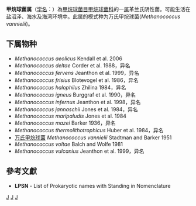 {{Automatic taxobox
| taxon = Methanococcus
| authority = Kluyer and van Niel, 1936
| type species = 万氏甲烷球菌<br>''Methanococcus vannielii''
| type species authority = Stadtman and Barker, 1951
}}
'''甲烷球菌属'''（[[学名|学名]]：{{lang|la|''Methanococcus''}}）為[[甲烷球菌目|甲烷球菌目]][[甲烷球菌科|甲烷球菌科]]的一[[属|属]]革兰氏阴性菌。可能生活在盐沼泽、海水及海湾环境中。此属的模式种为万氏甲烷球菌(''Methanococcus vannielii'')。

==下属物种==
* ''Methanococcus aeolicus'' Kendall et al. 2006
* ''Methanococcus deltae'' Corder et al. 1988，异名
* ''Methanococcus fervens'' Jeanthon et al. 1999，异名
* ''Methanococcus frisius'' Blotevogel et al. 1986，异名
* ''Methanococcus halophilus'' Zhilina 1984，异名
* ''Methanococcus igneus'' Burggraf et al. 1990，异名
* ''Methanococcus infernus'' Jeanthon et al. 1998，异名
* ''Methanococcus jannaschii'' Jones et al. 1984，异名
* ''Methanococcus maripaludis'' Jones et al. 1984
* ''Methanococcus mazei'' Barker 1936，异名
* ''Methanococcus thermolithotrophicus'' Huber et al. 1984，异名
* [[万氏甲烷球菌|万氏甲烷球菌]] ''Methanococcus vannielii'' Stadtman and Barker 1951
* ''Methanococcus voltae'' Balch and Wolfe 1981
* ''Methanococcus vulcanius'' Jeanthon et al. 1999，异名

==參考文獻==
{{reflist}}
* '''LPSN''' - List of Prokaryotic names with Standing in Nomenclature

{{taxonbar}}

[[Category:革兰氏阴性菌|J]]
[[Category:_甲烷球菌科|J]]
[[Category:1936年描述的分类群|J]]